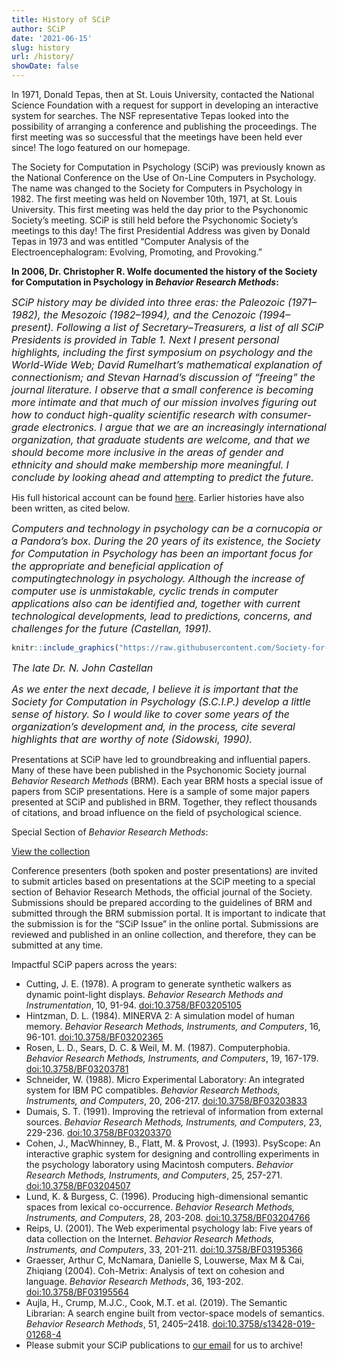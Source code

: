 ```yaml
---
title: History of SCiP
author: SCiP
date: '2021-06-15'
slug: history
url: /history/
showDate: false
---
```


In 1971, Donald Tepas, then at St. Louis University, contacted the National Science Foundation with a request for support in developing an interactive system for searches. The NSF representative Tepas looked into the possibility of arranging a conference and publishing the proceedings. The first meeting was so successful that the meetings have been held ever since! The logo featured on our homepage.

The Society for Computation in Psychology (SCiP) was previously known as the National Conference on the Use of On-Line Computers in Psychology. The name was changed to the Society for Computers in Psychology in 1982. The first meeting was held on November 10th, 1971, at St. Louis University. This first meeting was held the day prior to the Psychonomic Society's meeting. SCiP is still held before the Psychonomic Society's meetings to this day! The first Presidential Address was given by Donald Tepas in 1973 and was entitled "Computer Analysis of the Electroencephalogram: Evolving, Promoting, and Provoking."

**In 2006, Dr. Christopher R. Wolfe documented the history of the Society for Computation in Psychology in *Behavior Research Methods*:**

*<font size = "3">SCiP history may be divided into three eras: the Paleozoic (1971–1982), the Mesozoic (1982–1994), and the Cenozoic (1994–present). Following a list of Secretary–Treasurers, a list of all SCiP Presidents is provided in Table 1. Next I present personal highlights, including the first symposium on psychology and the World-Wide Web; David Rumelhart's mathematical explanation of connectionism; and Stevan Harnad's discussion of "freeing" the journal literature. I observe that a small conference is becoming more intimate and that much of our mission involves figuring out how to conduct high-quality scientific research with consumer-grade electronics. I argue that we are an increasingly international organization, that graduate students are welcome, and that we should become more inclusive in the areas of gender and ethnicity and should make membership more meaningful. I conclude by looking ahead and attempting to predict the future.</font>*

His full historical account can be found [here](https://link.springer.com/content/pdf/10.3758/BF03192776.pdf). Earlier histories have also been written, as cited below.

*<font size = "3">Computers and technology in psychology can be a cornucopia or a Pandora's box. During the 20 years of its existence, the Society for Computation in Psychology has been an important focus for the appropriate and beneficial application of computingtechnology in psychology. Although the increase of computer use is unmistakable, cyclic trends in computer applications also can be identified and, together with current technological developments, lead to predictions, concerns, and challenges for the future (Castellan, 1991).</font>*

```r
knitr::include_graphics("https://raw.githubusercontent.com/Society-for-Computation-in-Psychology/Society-for-Computation-in-Psychology.github.io/master/files/imgs/castellan.png")
```

*<font size = "3">The late Dr. N. John Castellan</font>*

*<font size = "3">As we enter the next decade, I believe it is important that the Society for Computation in Psychology (S.C.I.P.) develop a little sense of history. So I would like to cover some years of the organization's development and, in the process, cite several highlights that are worthy of note (Sidowski, 1990).</font>*

Presentations at SCiP have led to groundbreaking and influential papers. Many of these have been published in the Psychonomic Society journal *Behavior Research Methods* (BRM). Each year BRM hosts a special issue of papers from SCiP presentations. Here is a sample of some major papers presented at SCiP and published in BRM. Together, they reflect thousands of citations, and broad influence on the field of psychological science.

Special Section of *Behavior Research Methods*:

[View the collection](https://link.springer.com/collections/cbcgciabad)

Conference presenters (both spoken and poster presentations) are invited to submit articles based on presentations at the SCiP meeting to a special section of Behavior Research Methods, the official journal of the Society. Submissions should be prepared according to the guidelines of BRM and submitted through the BRM submission portal. It is important to indicate that the submission is for the "SCiP Issue" in the online portal. Submissions are reviewed and published in an online collection, and therefore, they can be submitted at any time.

Impactful SCiP papers across the years:

- Cutting, J. E. (1978). A program to generate synthetic walkers as dynamic point-light displays. *Behavior Research Methods and Instrumentation*, 10, 91-94. [doi:10.3758/BF03205105](https://link.springer.com/article/10.3758%2FBF03205105)
- Hintzman, D. L. (1984). MINERVA 2: A simulation model of human memory. *Behavior Research Methods, Instruments, and Computers*, 16, 96-101. [doi:10.3758/BF03202365](https://link.springer.com/article/10.3758%2FBF03202365)
- Rosen, L. D., Sears, D. C. & Weil, M. M. (1987). Computerphobia. *Behavior Research Methods, Instruments, and Computers*, 19, 167-179. [doi:10.3758/BF03203781](https://link.springer.com/article/10.3758%2FBF03203781)
- Schneider, W. (1988). Micro Experimental Laboratory: An integrated system for IBM PC compatibles. *Behavior Research Methods, Instruments, and Computers*, 20, 206-217. [doi:10.3758/BF03203833](https://link.springer.com/article/10.3758%2FBF03203833)
- Dumais, S. T. (1991). Improving the retrieval of information from external sources. *Behavior Research Methods, Instruments, and Computers*, 23, 229-236. [doi:10.3758/BF03203370](https://link.springer.com/article/10.3758/BF03203370)
- Cohen, J., MacWhinney, B., Flatt, M. & Provost, J. (1993). PsyScope: An interactive graphic system for designing and controlling experiments in the psychology laboratory using Macintosh computers. *Behavior Research Methods, Instruments, and Computers*, 25, 257-271. [doi:10.3758/BF03204507](https://link.springer.com/article/10.3758/BF03204507)
- Lund, K. & Burgess, C. (1996). Producing high-dimensional semantic spaces from lexical co-occurrence. *Behavior Research Methods, Instruments, and Computers*, 28, 203-208. [doi:10.3758/BF03204766](https://link.springer.com/article/10.3758/BF03204766)
- Reips, U. (2001). The Web experimental psychology lab: Five years of data collection on the Internet. *Behavior Research Methods, Instruments, and Computers*, 33, 201-211. [doi:10.3758/BF03195366](https://link.springer.com/article/10.3758/BF03195366)
- Graesser, Arthur C, McNamara, Danielle S, Louwerse, Max M & Cai, Zhiqiang (2004). Coh-Metrix: Analysis of text on cohesion and language. *Behavior Research Methods*, 36, 193-202. [doi:10.3758/BF03195564](https://link.springer.com/article/10.3758/BF03195564)
- Aujla, H., Crump, M.J.C., Cook, M.T. et al. (2019). The Semantic Librarian: A search engine built from vector-space models of semantics. *Behavior Research Methods*, 51, 2405–2418. [doi:10.3758/s13428-019-01268-4](https://link.springer.com/article/10.3758/s13428-019-01268-4)
- Please submit your SCiP publications to [our email](mailto:compinpsych@gmail.com) for us to archive!

